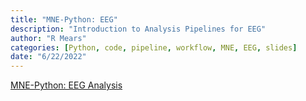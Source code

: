```yaml
---
title: "MNE-Python: EEG"
description: "Introduction to Analysis Pipelines for EEG"
author: "R Mears"
categories: [Python, code, pipeline, workflow, MNE, EEG, slides]
date: "6/22/2022"
---
```


[MNE-Python: EEG Analysis](https://csea-lab.github.io/mne-python-intro-slides/MNE_tutorial1.html#/title-slide)